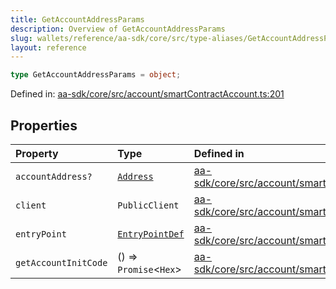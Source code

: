 ```yaml
---
title: GetAccountAddressParams
description: Overview of GetAccountAddressParams
slug: wallets/reference/aa-sdk/core/src/type-aliases/GetAccountAddressParams
layout: reference
---
```


```ts
type GetAccountAddressParams = object;
```

Defined in: [aa-sdk/core/src/account/smartContractAccount.ts:201](https://github.com/alchemyplatform/aa-sdk/blob/49e74eee8606f480b200b4612d00d950da8a8742/aa-sdk/core/src/account/smartContractAccount.ts#L201)

## Properties

| Property                                           | Type                                 | Defined in                                                                                                                                                                                          |
| :------------------------------------------------- | :----------------------------------- | :-------------------------------------------------------------------------------------------------------------------------------------------------------------------------------------------------- |
| <a id="accountaddress" /> `accountAddress?`        | [`Address`](Address.mdx)             | [aa-sdk/core/src/account/smartContractAccount.ts:204](https://github.com/alchemyplatform/aa-sdk/blob/49e74eee8606f480b200b4612d00d950da8a8742/aa-sdk/core/src/account/smartContractAccount.ts#L204) |
| <a id="client" /> `client`                         | `PublicClient`                       | [aa-sdk/core/src/account/smartContractAccount.ts:202](https://github.com/alchemyplatform/aa-sdk/blob/49e74eee8606f480b200b4612d00d950da8a8742/aa-sdk/core/src/account/smartContractAccount.ts#L202) |
| <a id="entrypoint" /> `entryPoint`                 | [`EntryPointDef`](EntryPointDef.mdx) | [aa-sdk/core/src/account/smartContractAccount.ts:203](https://github.com/alchemyplatform/aa-sdk/blob/49e74eee8606f480b200b4612d00d950da8a8742/aa-sdk/core/src/account/smartContractAccount.ts#L203) |
| <a id="getaccountinitcode" /> `getAccountInitCode` | () => `Promise`\<`Hex`>              | [aa-sdk/core/src/account/smartContractAccount.ts:205](https://github.com/alchemyplatform/aa-sdk/blob/49e74eee8606f480b200b4612d00d950da8a8742/aa-sdk/core/src/account/smartContractAccount.ts#L205) |
